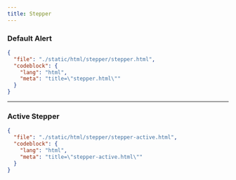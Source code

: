 ```yaml
---
title: Stepper
---
```


### Default Alert

<ComponentPreview src="/stepper/stepper" />

```json doc-gen:file
{
  "file": "./static/html/stepper/stepper.html",
  "codeblock": {
    "lang": "html",
    "meta": "title=\"stepper.html\""
  }
}
```

---

### Active Stepper

<ComponentPreview src="/stepper/stepper-active" />

```json doc-gen:file
{
  "file": "./static/html/stepper/stepper-active.html",
  "codeblock": {
    "lang": "html",
    "meta": "title=\"stepper-active.html\""
  }
}
```
